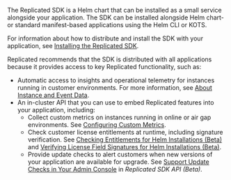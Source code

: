 The Replicated SDK is a Helm chart that can be installed as a small service alongside your application. The SDK can be installed alongside Helm chart- or standard manifest-based applications using the Helm CLI or KOTS.

For information about how to distribute and install the SDK with your application, see [Installing the Replicated SDK](/vendor/replicated-sdk-installing).

Replicated recommends that the SDK is distributed with all applications because it provides access to key Replicated functionality, such as:

* Automatic access to insights and operational telemetry for instances running in customer environments. For more information, see [About Instance and Event Data](/vendor/instance-insights-event-data).
* An in-cluster API that you can use to embed Replicated features into your application, including:
  * Collect custom metrics on instances running in online or air gap environments. See [Configuring Custom Metrics](/vendor/custom-metrics).
  * Check customer license entitlements at runtime, including signature verification. See [Checking Entitlements for Helm Installations (Beta)](/vendor/licenses-reference-helm) and [Verifying License Field Signatures for Helm Installations (Beta)](/vendor/licenses-verify-fields-sdk-api). 
  * Provide update checks to alert customers when new versions of your application are available for upgrade. See [Support Update Checks in Your Admin Console](/reference/replicated-sdk-apis#support-update-checks-in-your-admin-console) in _Replicated SDK API (Beta)_.